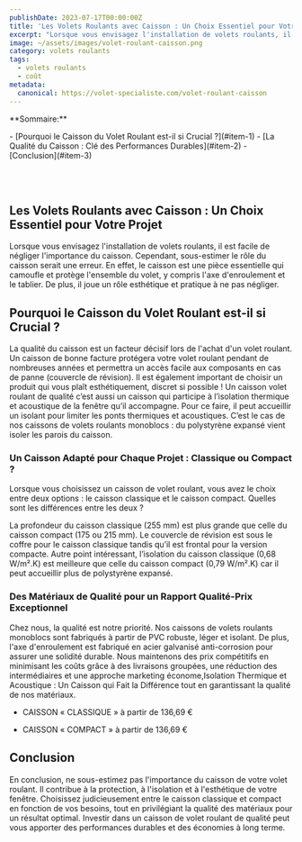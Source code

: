 ```yaml
---
publishDate: 2023-07-17T00:00:00Z
title: 'Les Volets Roulants avec Caisson : Un Choix Essentiel pour Votre Projet'
excerpt: "Lorsque vous envisagez l'installation de volets roulants, il est facile de négliger l'importance du caisson. Cependant, sous-estimer le rôle du caisson serait une erreur. En effet, le caisson est une pièce essentielle qui camoufle et protège l'ensemble du volet, y compris l'axe d'enroulement et le tablier. De plus, il joue un rôle esthétique et pratique à ne pas négliger."
image: ~/assets/images/volet-roulant-caisson.png
category: volets roulants
tags:
  - volets roulants
  - coût
metadata:
  canonical: https://volet-specialiste.com/volet-roulant-caisson
---
```


<div>

<p>**Sommaire:**</p>
- [Pourquoi le Caisson du Volet Roulant est-il si Crucial ?](#item-1)
- [La Qualité du Caisson : Clé des Performances Durables](#item-2)
- [Conclusion](#item-3)
</div>

<a id="item-1"></a>
<br />
<br />

## Les Volets Roulants avec Caisson : Un Choix Essentiel pour Votre Projet

Lorsque vous envisagez l'installation de volets roulants, il est facile de négliger l'importance du caisson. Cependant, sous-estimer le rôle du caisson serait une erreur. En effet, le caisson est une pièce essentielle qui camoufle et protège l'ensemble du volet, y compris l'axe d'enroulement et le tablier. De plus, il joue un rôle esthétique et pratique à ne pas négliger.

## Pourquoi le Caisson du Volet Roulant est-il si Crucial ?

La qualité du caisson est un facteur décisif lors de l'achat d'un volet roulant. Un caisson de bonne facture protégera votre volet roulant pendant de nombreuses années et permettra un accès facile aux composants en cas de panne (couvercle de révision). Il est également important de choisir un produit qui vous plaît esthétiquement, discret si possible ! Un caisson volet roulant de qualité c’est aussi un caisson qui participe à l’isolation thermique et acoustique de la fenêtre qu’il accompagne. Pour ce faire, il peut accueillir un isolant pour limiter les ponts thermiques et acoustiques. C’est le cas de nos caissons de volets roulants monoblocs : du polystyrène expansé vient isoler les parois du caisson.

### Un Caisson Adapté pour Chaque Projet : Classique ou Compact ?

Lorsque vous choisissez un caisson de volet roulant, vous avez le choix entre deux options : le caisson classique et le caisson compact. Quelles sont les différences entre les deux ?

La profondeur du caisson classique (255 mm) est plus grande que celle du caisson compact (175 ou 215 mm).
Le couvercle de révision est sous le coffre pour le caisson classique tandis qu’il est frontal pour la version compacte.
Autre point intéressant, l’isolation du caisson classique (0,68 W/m².K) est meilleure que celle du caisson compact (0,79 W/m².K) car il peut accueillir plus de polystyrène expansé.

### Des Matériaux de Qualité pour un Rapport Qualité-Prix Exceptionnel

Chez nous, la qualité est notre priorité. Nos caissons de volets roulants monoblocs sont fabriqués à partir de PVC robuste, léger et isolant. De plus, l'axe d'enroulement est fabriqué en acier galvanisé anti-corrosion pour assurer une solidité durable. Nous maintenons des prix compétitifs en minimisant les coûts grâce à des livraisons groupées, une réduction des intermédiaires et une approche marketing économe,Isolation Thermique et Acoustique : Un Caisson qui Fait la Différence tout en garantissant la qualité de nos matériaux.

- CAISSON « CLASSIQUE » à partir de 136,69 €

- CAISSON « COMPACT » à partir de 136,69 €

## Conclusion

En conclusion, ne sous-estimez pas l'importance du caisson de votre volet roulant. Il contribue à la protection, à l'isolation et à l'esthétique de votre fenêtre. Choisissez judicieusement entre le caisson classique et compact en fonction de vos besoins, tout en privilégiant la qualité des matériaux pour un résultat optimal. Investir dans un caisson de volet roulant de qualité peut vous apporter des performances durables et des économies à long terme.